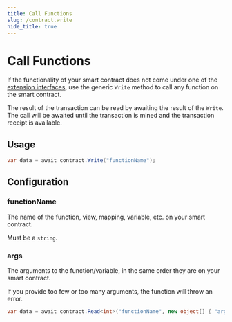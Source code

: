 ```yaml
---
title: Call Functions
slug: /contract.write
hide_title: true
---
```


# Call Functions

If the functionality of your smart contract does not come under one of the [extension interfaces](/typescript/extensions#extensions),
use the generic `Write` method to call any function on the smart contract.

The result of the transaction can be read by awaiting the result of the `Write`.
The call will be awaited until the transaction is mined and the transaction receipt is available.

## Usage

```csharp
var data = await contract.Write("functionName");
```

## Configuration

### functionName

The name of the function, view, mapping, variable, etc. on your smart contract.

Must be a `string`.

### args

The arguments to the function/variable, in the same order they are on your smart contract.

If you provide too few or too many arguments, the function will throw an error.

```csharp
var data = await contract.Read<int>("functionName", new object[] { "arg1", "arg2" });
```
